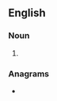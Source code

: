 ==English==

===Noun===
{{head|en|noun form}}

# {{plural of|dozer|lang=en}}

===Anagrams===
* {{anagrams|en|a=deorsz|Drozes}}